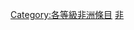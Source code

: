 {{empty category}}
{{Articles by Quality|topic=非洲|project=非洲|format=TOC}}
{{portal box|非洲}}
{{catmore1|[[Wikipedia:非洲專題|Wikipedia:非洲專題]]}}

[[Category:各等級非洲條目|Category:各等級非洲條目]]
[[Category:小作品级條目|非]]